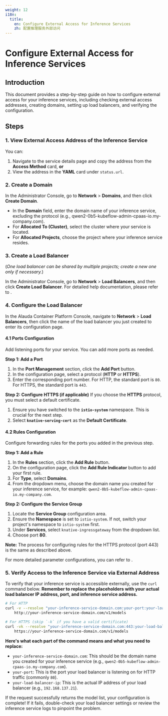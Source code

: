 ```yaml
---
weight: 12
i18n:
  title:
    en: Configure External Access for Inference Services
    zh: 配置推理服务外部访问
---
```


# Configure External Access for Inference Services

## Introduction

This document provides a step-by-step guide on how to configure external access for your inference services, including checking external access addresses, creating domains, setting up load balancers, and verifying the configuration.

## Steps

<Steps>

### 1. View External Access Address of the Inference Service

You can:
1. Navigate to the service details page and copy the address from the **Access Method** card, **or**
2. View the address in the **YAML** card under `status.url`.

### 2. Create a Domain

In the Administrator Console, go to **Network** > **Domains**, and then click **Create Domain**.
* In the **Domain** field, enter the domain name of your inference service, excluding the protocol (e.g., qwen2-0b5-kubeflow-admin-cpaas-io.my-company.com).
* For **Allocated To (Cluster)**, select the cluster where your service is located.
* For **Allocated Projects**, choose the project where your inference service resides.

### 3. Create a Load Balancer
(*One load balancer can be shared by multiple projects; create a new one only if necessary.*)

In the Administrator Console, go to **Network** > **Load Balancers**, and then click **Create Load Balancer**. For detailed help documentation, please refer to <ExternalSiteLink name="acp" href="/configure/networking/how_to/create_loadbalancer.mdx" children="Configure Load Balancer" />.

### 4. Configure the Load Balancer

In the Alauda Container Platform Console, navigate to **Network** > **Load Balancers**, then click the name of the load balancer you just created to enter its configuration page.

#### 4.1 Ports Configuration

Add listening ports for your service. You can add more ports as needed.

**Step 1: Add a Port**
1. In the **Port Management** section, click the **Add Port** button.
2. In the configuration page, select a protocol (**HTTP** or **HTTPS**).
3. Enter the corresponding port number. For HTTP, the standard port is `80`. For HTTPS, the standard port is `443`.

**Step 2: Configure HTTPS (if applicable)**
If you choose the **HTTPS** protocol, you must select a default certificate.
1. Ensure you have switched to the **`istio-system`** namespace. This is crucial for the next step.
2. Select **`knative-serving-cert`** as the **Default Certificate**.

#### 4.2 Rules Configuration

Configure forwarding rules for the ports you added in the previous step.

**Step 1: Add a Rule**

1. In the **Rules** section, click the **Add Rule** button.
2. On the configuration page, click the **Add Rule Indicator** button to add your first rule.
3. For **Type**, select **Domains**.
4. From the dropdown menu, choose the domain name you created for your inference service, for example: `qwen2-0b5-kubeflow-admin-cpaas-io.my-company.com`.

**Step 2: Configure the Service Group**

1. Locate the **Service Group** configuration area.
2. Ensure the **Namespace** is set to `istio-system`. If not, switch your project's namespace to `istio-system` first.
3. Under **Services**, select `knative-ingressgateway` from the dropdown list.
4. Choose port **80**.

**Note:** The process for configuring rules for the HTTPS protocol (port 443) is the same as described above.
 
For more detailed parameter configurations, you can refer to <ExternalSiteLink name="acp" href="/configure/networking/how_to/create_loadbalancer.mdx" children="Configure Load Balancer" />.

### 5. Verify Access to the Inference Service via External Address

To verify that your inference service is accessible externally, use the `curl` command below. **Remember to replace the placeholders with your actual load balancer IP address, port, and inference service address.**


```bash
# For HTTP
curl -v --resolve "your-inference-service-domain.com:your-port:your-load-balancer-ip" \
    http://your-inference-service-domain.com/v1/models

# For HTTPS (skip `-k` if you have a valid certificate)
curl -vk --resolve "your-inference-service-domain.com:443:your-load-balancer-ip" \
    https://your-inference-service-domain.com/v1/models
```
**Here's what each part of the command means and what you need to replace:**

* `your-inference-service-domain.com`: This should be the domain name you created for your inference service (e.g., `qwen2-0b5-kubeflow-admin-cpaas-io.my-company.com`).
* `your-port`: This is the port your load balancer is listening on for HTTP traffic (commonly `80`).
* `your-load-balancer-ip`: This is the actual IP address of your load balancer (e.g., `192.168.137.21`).

If the request successfully returns the model list, your configuration is complete! If it fails, double-check your load balancer settings or review the inference service logs to pinpoint the problem.
</Steps>